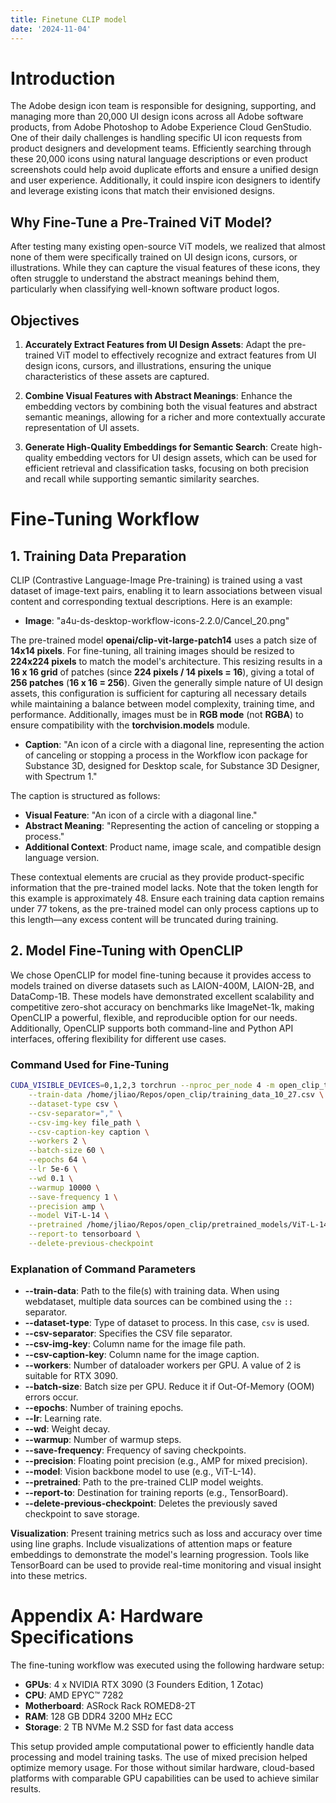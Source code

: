 ```yaml
---
title: Finetune CLIP model
date: '2024-11-04'
---
```


# Introduction

The Adobe design icon team is responsible for designing, supporting, and managing more than 20,000 UI design icons across all Adobe software products, from Adobe Photoshop to Adobe Experience Cloud GenStudio. One of their daily challenges is handling specific UI icon requests from product designers and development teams. Efficiently searching through these 20,000 icons using natural language descriptions or even product screenshots could help avoid duplicate efforts and ensure a unified design and user experience. Additionally, it could inspire icon designers to identify and leverage existing icons that match their envisioned designs.

## Why Fine-Tune a Pre-Trained ViT Model?

After testing many existing open-source ViT models, we realized that almost none of them were specifically trained on UI design icons, cursors, or illustrations. While they can capture the visual features of these icons, they often struggle to understand the abstract meanings behind them, particularly when classifying well-known software product logos.

## Objectives

1. **Accurately Extract Features from UI Design Assets**: Adapt the pre-trained ViT model to effectively recognize and extract features from UI design icons, cursors, and illustrations, ensuring the unique characteristics of these assets are captured.

2. **Combine Visual Features with Abstract Meanings**: Enhance the embedding vectors by combining both the visual features and abstract semantic meanings, allowing for a richer and more contextually accurate representation of UI assets.

3. **Generate High-Quality Embeddings for Semantic Search**: Create high-quality embedding vectors for UI design assets, which can be used for efficient retrieval and classification tasks, focusing on both precision and recall while supporting semantic similarity searches.

# Fine-Tuning Workflow

## 1. Training Data Preparation

CLIP (Contrastive Language-Image Pre-training) is trained using a vast dataset of image-text pairs, enabling it to learn associations between visual content and corresponding textual descriptions. Here is an example:

- **Image**: "a4u-ds-desktop-workflow-icons-2.2.0/Cancel\_20.png"

The pre-trained model **openai/clip-vit-large-patch14** uses a patch size of **14x14 pixels**. For fine-tuning, all training images should be resized to **224x224 pixels** to match the model's architecture. This resizing results in a **16 x 16 grid** of patches (since **224 pixels / 14 pixels = 16**), giving a total of **256 patches** (**16 x 16 = 256**). Given the generally simple nature of UI design assets, this configuration is sufficient for capturing all necessary details while maintaining a balance between model complexity, training time, and performance. Additionally, images must be in **RGB mode** (not **RGBA**) to ensure compatibility with the **torchvision.models** module.

- **Caption**: "An icon of a circle with a diagonal line, representing the action of canceling or stopping a process in the Workflow icon package for Substance 3D, designed for Desktop scale, for Substance 3D Designer, with Spectrum 1."

The caption is structured as follows:

- **Visual Feature**: "An icon of a circle with a diagonal line."
- **Abstract Meaning**: "Representing the action of canceling or stopping a process."
- **Additional Context**: Product name, image scale, and compatible design language version.

These contextual elements are crucial as they provide product-specific information that the pre-trained model lacks. Note that the token length for this example is approximately 48. Ensure each training data caption remains under 77 tokens, as the pre-trained model can only process captions up to this length—any excess content will be truncated during training.

## 2. Model Fine-Tuning with OpenCLIP

We chose OpenCLIP for model fine-tuning because it provides access to models trained on diverse datasets such as LAION-400M, LAION-2B, and DataComp-1B. These models have demonstrated excellent scalability and competitive zero-shot accuracy on benchmarks like ImageNet-1k, making OpenCLIP a powerful, flexible, and reproducible option for our needs. Additionally, OpenCLIP supports both command-line and Python API interfaces, offering flexibility for different use cases.

### Command Used for Fine-Tuning

```bash
CUDA_VISIBLE_DEVICES=0,1,2,3 torchrun --nproc_per_node 4 -m open_clip_train.main \
    --train-data /home/jliao/Repos/open_clip/training_data_10_27.csv \
    --dataset-type csv \
    --csv-separator="," \
    --csv-img-key file_path \
    --csv-caption-key caption \
    --workers 2 \
    --batch-size 60 \
    --epochs 64 \
    --lr 5e-6 \
    --wd 0.1 \
    --warmup 10000 \
    --save-frequency 1 \
    --precision amp \
    --model ViT-L-14 \
    --pretrained /home/jliao/Repos/open_clip/pretrained_models/ViT-L-14.pt \
    --report-to tensorboard \
    --delete-previous-checkpoint
```

### Explanation of Command Parameters

- **--train-data**: Path to the file(s) with training data. When using webdataset, multiple data sources can be combined using the `::` separator.
- **--dataset-type**: Type of dataset to process. In this case, `csv` is used.
- **--csv-separator**: Specifies the CSV file separator.
- **--csv-img-key**: Column name for the image file path.
- **--csv-caption-key**: Column name for the image caption.
- **--workers**: Number of dataloader workers per GPU. A value of 2 is suitable for RTX 3090.
- **--batch-size**: Batch size per GPU. Reduce it if Out-Of-Memory (OOM) errors occur.
- **--epochs**: Number of training epochs.
- **--lr**: Learning rate.
- **--wd**: Weight decay.
- **--warmup**: Number of warmup steps.
- **--save-frequency**: Frequency of saving checkpoints.
- **--precision**: Floating point precision (e.g., AMP for mixed precision).
- **--model**: Vision backbone model to use (e.g., ViT-L-14).
- **--pretrained**: Path to the pre-trained CLIP model weights.
- **--report-to**: Destination for training reports (e.g., TensorBoard).
- **--delete-previous-checkpoint**: Deletes the previously saved checkpoint to save storage.

**Visualization**: Present training metrics such as loss and accuracy over time using line graphs. Include visualizations of attention maps or feature embeddings to demonstrate the model's learning progression. Tools like TensorBoard can be used to provide real-time monitoring and visual insight into these metrics.

# Appendix A: Hardware Specifications

The fine-tuning workflow was executed using the following hardware setup:

- **GPUs**: 4 x NVIDIA RTX 3090 (3 Founders Edition, 1 Zotac)
- **CPU**: AMD EPYC™ 7282
- **Motherboard**: ASRock Rack ROMED8-2T
- **RAM**: 128 GB DDR4 3200 MHz ECC
- **Storage**: 2 TB NVMe M.2 SSD for fast data access

This setup provided ample computational power to efficiently handle data processing and model training tasks. The use of mixed precision helped optimize memory usage. For those without similar hardware, cloud-based platforms with comparable GPU capabilities can be used to achieve similar results.
